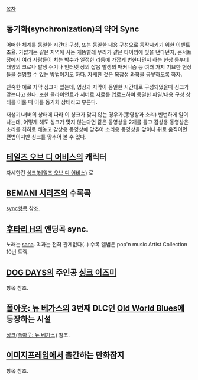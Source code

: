 [[목차]]

== 동기화(synchronization)의 약어 Sync ==
어떠한 체계를 동일한 시간대 구성, 또는 동일한 내용 구성으로 동작시키기 위한 이벤트 조율. 가깝게는 같은 지역에 사는 개똥벌레 무리가 같은 타이밍에 빛을 낸다던지, 콘서트장에서 여러 사람들이 치는 박수가 일정한 리듬에 가깝게 변한다던지 하는 현상 등부터 태양의 코로나 발생 주기나 인터넷 상의 잡음 발생의 매커니즘 등 여러 가지 기묘한 현상들을 설명할 수 있는 방법이기도 하다. 자세한 것은 복잡성 과학을 공부하도록 하자.

친숙한 예로 자막 싱크가 있는데, 영상과 자막이 동일한 시간대로 구성되었을때 싱크가 맞는다고 한다. 또한 클라이언트가 서버로 자료를 업로드하여 동일한 파일/내용 구성 상태를 이룰 때 이를 동기화 상태라고 부른다.

재생기/서버의 상태에 따라 이 싱크가 맞지 않는 경우가(동영상과 소리) 빈번하게 일어나는데, 어떻게 해도 싱크가 맞지 않는다면 같은 동영상을 2개를 틀고 감상용 동영상은 소리를 최하로 해놓고 감상용 동영상에 맞추어 소리용 동영상을 앞이나 뒤로 움직이면 편법이지만 싱크를 맞추어 볼 수 있다.

== [[테일즈 오브 디 어비스]]의 캐릭터 ==
자세한건 [[싱크(테일즈 오브 디 어비스)]] 로

== [[BEMANI 시리즈]]의 수록곡 ==
[[sync]]항목 참조.

== [[후타리 H]]의 엔딩곡 sync. ==
노래는 [[sana]]. 3.과는 전혀 관계없다(..)
수록 앨범은 pop'n music Artist Collection 10번 트랙.

== [[DOG DAYS]]의 주인공 [[싱크 이즈미]] ==
항목 참조.

== [[폴아웃: 뉴 베가스]]의 3번째 DLC인 [[Old World Blues]]에 등장하는 시설 ==
[[싱크(폴아웃: 뉴 베가스)]] 참조.

== [[이미지프레임]]에서 출간하는 만화잡지 ==
항목 참조.
